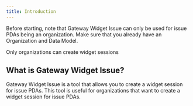 ```yaml
---
title: Introduction
---
```


Before starting, note that Gateway Widget Issue can only be used for issue PDAs being an organization. Make sure that you already have an Organization and Data Model.

<Warning>Only organizations can create widget sessions</Warning>

## What is Gateway Widget Issue?

Gateway Widget Issue is a tool that allows you to create a widget session for issue PDAs. This tool is useful for organizations that want to create a widget session for issue PDAs.
